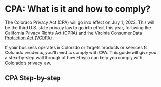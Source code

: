 
# CPA: What is it and how to comply?

The Colorado Privacy Act (CPA) will go into effect on July 1, 2023. This will be the third U.S. state privacy law to go into effect this year, following the [California Privacy Rights Act (CPRA)](https://ethyca.com/docs/regulations/ccpa/overview) and the [Virginia Consumer Data Protection Act (VCDPA)](https://ethyca.com/docs/regulations/vcdpa/overview) .  

If your business operates in Colorado or targets products or services to Colorado residents, you’ll need to comply with CPA. This guide will give you a step-by-step walkthrough of how Ethyca can help you comply with Colorado’s privacy law.

## CPA Step-by-step
<KeyFeatWrap>
  <KeyFeat title="What is the CPA" link="./what_is_cpa"  description="A brief introduction to the Colorado Privacy Act (CPA)"/>
  <KeyFeat title="What are the requirements of the CPA?" link="./what_reqs_cpa"  description="A summary of the key requirements of the CPA and considerations for how you can support them."/>
  <KeyFeat title="Additional Business Obligations of CPA" link="./addtl_reqs_cpa"   description="A rundown of additional requirements businesses must follow under CPA."/>
  <KeyFeat title="CPA Step 01: Creating a data map" link="./data_map_cpa"   description="How to create a data map that will enable compliance for CPA."/>
  <KeyFeat title="CPA Step 02: Access Requests for cpa" link="./access_requests_cpa"   description="This guide will show you how to fulfill users' access requests for CPA"/>
  <KeyFeat title="CPA Step 03: Correction Requests for cpa" link="./correction_requests_cpa"   description="This guide will show you how to fulfill users' correction requests for CPA"/>
  <KeyFeat title="CPA Step 04: Erasure Requests for cpa" link="./erasure_cpa"   description="This guide will show you how to fulfill users' erasure requests for CPA"/>
  <KeyFeat title="CPA Step 05: Portability Requests for cpa" link="./portability_cpa"   description="This guide will show you how to fulfill users' data portability requests for CPA"/>
  <KeyFeat title="CPA Step 06: Data Protection Assessments" link="./dpa_cpa"   description="How to perform Data Protection Assessments to measure the risks of processing activities."/>
  <KeyFeat title="Summary" link="./conclusion_cpa"   description="How Ethyca enables CPA compliance for your business and beyond."/>
</KeyFeatWrap>